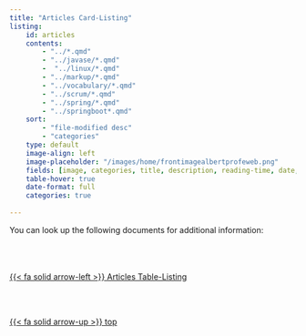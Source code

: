 ```yaml
---
title: "Articles Card-Listing"
listing:
    id: articles
    contents:
        - "../*.qmd"
        - "../javase/*.qmd"
        -  "../linux/*.qmd"
        - "../markup/*.qmd"
        - "../vocabulary/*.qmd"
        - "../scrum/*.qmd"
        - "../spring/*.qmd"
        - "../springboot*.qmd" 
    sort:
        - "file-modified desc"
        - "categories"
    type: default
    image-align: left
    image-placeholder: "/images/home/frontimagealbertprofeweb.png"
    fields: [image, categories, title, description, reading-time, date, author, file-modified]
    table-hover: true
    date-format: full
    categories: true
    
---
```


You can look up the following documents for additional information:<!--- navLinks -->
<br><br>
<div class=row>
<br>
<div class='column left previous'>
<br>
[{{< fa solid arrow-left >}} Articles Table-Listing](/about/about-listing-table.qmd)
<br>
</div>
<br>
<div class='column center'>
<br>
[{{< fa solid arrow-up >}} top](#top)
<br>
</div>
<br>
</div>
